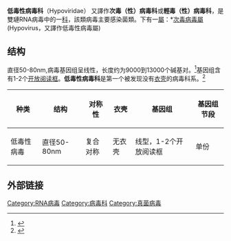 {{expand|time=2016-04-03T01:02:54+00:00}}

'''低毒性病毒科'''（Hypoviridae）  又譯作'''次毒（性）病毒科'''或'''輕毒（性）病毒科'''，是雙璉RNA病毒中的一[[科|科]]，該類病毒主要感染菌類。下有一[[屬|屬]]：*[[次毒病毒屬|次毒病毒屬]](Hypovirus，又譯作低毒性病毒屬)
==结构==
直径50-80nm,病毒基因组呈线性，长度约为9000到13000个碱基对。<ref>{{Cite web |url=http://viralzone.expasy.org/all_by_species/167.html |title=存档副本 |accessdate=2016-08-17 |archive-date=2016-08-26 |archive-url=https://web.archive.org/web/20160826091111/http://viralzone.expasy.org/all_by_species/167.html |dead-url=no }}</ref>基因组含有1-2个[[开放阅读框|开放阅读框]]。'''低毒性病毒科'''是第一个被发现没有[[衣壳|衣壳]]的病毒科系。<ref name=lackcapsid >{{Cite book | last1 = Dolja | first1 = V. V. | last2 = Koonin | first2 = E. V. | doi = 10.1002/9780470015902.a0023269 | chapter = Capsid-Less RNA Viruses | title = ELS | year = 2012 | isbn = 0470016175 | pmid =  | pmc = }}</ref>

{| class="wikitable sortable" style="text-align:center"
|-
! 种类!! 结构 || 对称性 !! 衣壳 !! 基因组 !! 基因组节段
|-
|低毒性病毒||直径50-80nm||复合对称||无衣壳||线型，1-2个开放阅读框||单份
|}

==外部链接==

{{virus-stub}}

[[Category:RNA病毒|Category:RNA病毒]]
[[Category:病毒科|Category:病毒科]]
[[Category:真菌病毒|Category:真菌病毒]]